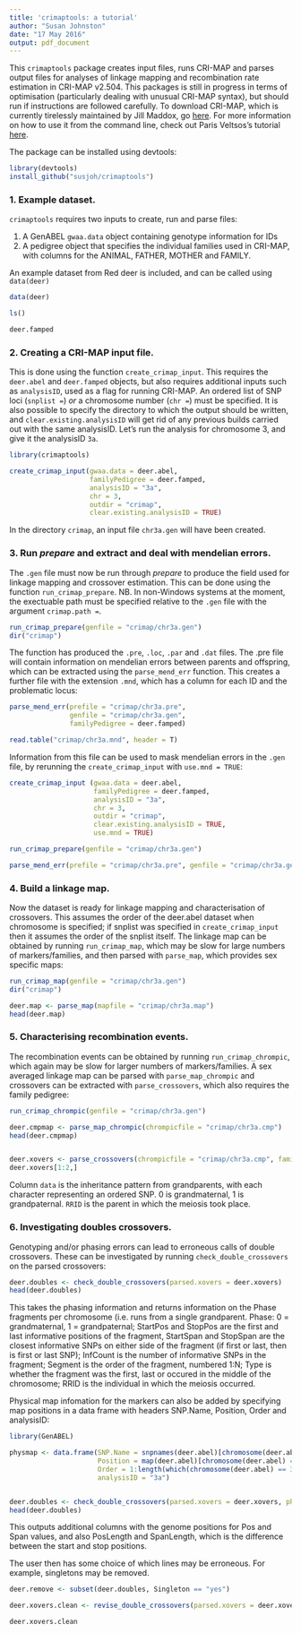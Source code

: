 ```yaml
---
title: 'crimaptools: a tutorial'
author: "Susan Johnston"
date: "17 May 2016"
output: pdf_document
---
```


This `crimaptools` package creates input files, runs CRI-MAP and parses output files for analyses of linkage mapping and recombination rate estimation in CRI-MAP v2.504. This packages is still in progress in terms of optimisation (particularly dealing with unusual CRI-MAP syntax), but should run if instructions are followed carefully. To download CRI-MAP, which is currently tirelessly maintained by Jill Maddox, go [here](http://www.animalgenome.org/tools/share/crimap/). For more information on how to use it from the command line, check out Paris Veltsos's tutorial [here](http://www.parisveltsos.com/research/crimap/index.html). 

The package can be installed using devtools:

```r
library(devtools)
install_github("susjoh/crimaptools")
```

### 1. Example dataset.

`crimaptools` requires two inputs to create, run and parse files:

1. A GenABEL `gwaa.data` object containing genotype information for IDs
2. A pedigree object that specifies the individual families used in CRI-MAP, with columns for the ANIMAL, FATHER, MOTHER and FAMILY.

An example dataset from Red deer is included, and can be called using `data(deer)`

```r

data(deer)

ls()

deer.famped


```

### 2. Creating a CRI-MAP input file.

This is done using the function `create_crimap_input`. This requires the `deer.abel` and `deer.famped` objects, but also requires additional inputs such as `analysisID`, used as a flag for running CRI-MAP. An ordered list of SNP loci (`snplist = `) *or* a chromosome number (`chr = `) must be specified. It is also possible to specify the directory to which the output should be written, and `clear.existing.analysisID` will get rid of any previous builds carried out with the same analysisID. Let's run the analysis for chromosome 3, and give it the analysisID `3a`.

```r
library(crimaptools)

create_crimap_input(gwaa.data = deer.abel,
                    familyPedigree = deer.famped,
                    analysisID = "3a",
                    chr = 3,
                    outdir = "crimap",
                    clear.existing.analysisID = TRUE)

```

In the directory `crimap`, an input file `chr3a.gen` will have been created.

### 3. Run *prepare* and extract and deal with mendelian errors.

The `.gen` file must now be run through *prepare* to produce the field used for linkage mapping and crossover estimation. This can be done using the function `run_crimap_prepare`. NB. In non-Windows systems at the moment, the exectuable path must be specified relative to the `.gen` file with the argument `crimap.path = `.

```r

run_crimap_prepare(genfile = "crimap/chr3a.gen")
dir("crimap")

```

The function has produced the `.pre`, `.loc`, `.par` and `.dat` files. The .pre file will contain information on mendelian errors between parents and offspring, which can be extracted using the `parse_mend_err` function. This creates a further file with the extension `.mnd`, which has a column for each ID and the problematic locus:

```r
parse_mend_err(prefile = "crimap/chr3a.pre",
               genfile = "crimap/chr3a.gen",
               familyPedigree = deer.famped)

read.table("crimap/chr3a.mnd", header = T)

```

Information from this file can be used to mask mendelian errors in the `.gen` file, by rerunning the `create_crimap_input` with `use.mnd = TRUE`:

```r
create_crimap_input (gwaa.data = deer.abel,
                     familyPedigree = deer.famped,
                     analysisID = "3a",
                     chr = 3,
                     outdir = "crimap",
                     clear.existing.analysisID = TRUE,
                     use.mnd = TRUE)

run_crimap_prepare(genfile = "crimap/chr3a.gen")

parse_mend_err(prefile = "crimap/chr3a.pre", genfile = "crimap/chr3a.gen", familyPedigree = deer.famped)

```
### 4. Build a linkage map.

Now the dataset is ready for linkage mapping and characterisation of crossovers. This assumes the order of the deer.abel dataset when chromosome is specified; if snplist was specified in `create_crimap_input` then it assumes the order of the snplist itself. The linkage map can be obtained by running `run_crimap_map`, which may be slow for large numbers of markers/families, and then parsed with `parse_map`, which provides sex specific maps:

```r

run_crimap_map(genfile = "crimap/chr3a.gen")
dir("crimap")

deer.map <- parse_map(mapfile = "crimap/chr3a.map")
head(deer.map)

```

### 5. Characterising recombination events.

The recombination events can be obtained by running `run_crimap_chrompic`, which again may be slow for larger numbers of markers/families. A sex averaged linkage map can be parsed with `parse_map_chrompic` and crossovers can be extracted with `parse_crossovers`, which also requires the family pedigree:

```r
run_crimap_chrompic(genfile = "crimap/chr3a.gen")

deer.cmpmap <- parse_map_chrompic(chrompicfile = "crimap/chr3a.cmp")
head(deer.cmpmap)


deer.xovers <- parse_crossovers(chrompicfile = "crimap/chr3a.cmp", familyPedigree = deer.famped)
deer.xovers[1:2,]

```

Column `data` is the inheritance pattern from grandparents, with each character representing an ordered SNP. 0 is grandmaternal, 1 is grandpaternal. `RRID` is the parent in which the meiosis took place.

### 6. Investigating doubles crossovers.

Genotyping and/or phasing errors can lead to erroneous calls of double crossovers. These can be investigated by running `check_double_crossovers` on the parsed crossovers: 

```r

deer.doubles <- check_double_crossovers(parsed.xovers = deer.xovers)
head(deer.doubles)

```

This takes the phasing information and returns information on the Phase fragments per chromosome (i.e. runs from a single grandparent. Phase: 0 = grandmaternal, 1 = grandpaternal; StartPos and StopPos are the first and last informative positions of the fragment, StartSpan and StopSpan are the closest informative SNPs on either side of the fragment (if first or last, then is first or last SNP); InfCount is the number of informative SNPs in the fragment; Segment is the order of the fragment, numbered 1:N; Type is whether the fragment was the first, last or occured in the middle of the chromosome; RRID is the individual in which the meiosis occurred.

Physical map infomation for the markers can also be added by specifying map positions in a data frame with headers SNP.Name, Position, Order and analysisID:


```r
library(GenABEL)

physmap <- data.frame(SNP.Name = snpnames(deer.abel)[chromosome(deer.abel) == 3],
                      Position = map(deer.abel)[chromosome(deer.abel) == 3],
                      Order = 1:length(which(chromosome(deer.abel) == 3)),
                      analysisID = "3a")


deer.doubles <- check_double_crossovers(parsed.xovers = deer.xovers, physical.map = physmap)
head(deer.doubles)


```
This outputs additional columns with the genome positions for Pos and Span values, and also PosLength and SpanLength, which is the difference between the start and stop positions.

The user then has some choice of which lines may be erroneous. For example, singletons may be removed. 

```r

deer.remove <- subset(deer.doubles, Singleton == "yes")

deer.xovers.clean <- revise_double_crossovers(parsed.xovers = deer.xovers, removesections = deer.remove)

deer.xovers.clean

```



